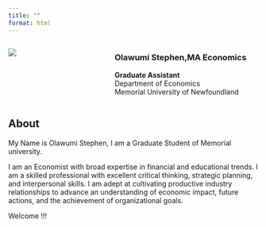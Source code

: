 ```yaml
---
title: ""
format: html
---
```


::: columns
::: {.column width="40%"}
![](Ola.jpeg)
:::

::: {.column width="60%"}
### Olawumi Stephen,MA Economics

**Graduate Assistant**\
Department of Economics\
Memorial University of Newfoundland
:::
:::

## About

My Name is Olawumi Stephen, I am a Graduate Student of Memorial university.

I am an Economist with broad expertise in financial and educational trends. I am a skilled professional with excellent critical thinking, strategic planning, and interpersonal skills. I am adept at cultivating productive industry relationships to advance an understanding of economic impact, future actions, and the achievement of organizational goals.

Welcome !!!

